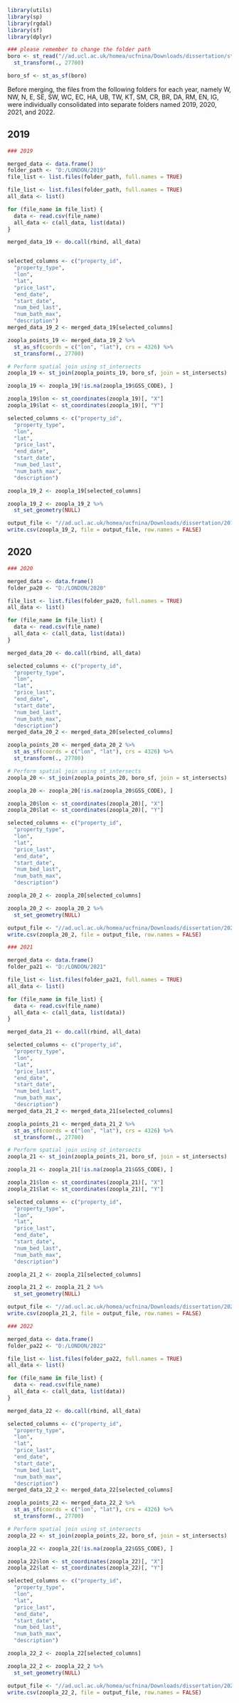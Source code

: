 ```{r}
library(utils)
library(sp)
library(rgdal)
library(sf)
library(dplyr)
```
```{r}
### please remember to change the folder path
boro <- st_read("//ad.ucl.ac.uk/homea/ucfnina/Downloads/dissertation/statistical-gis-boundaries-london/ESRI/London_Borough_Excluding_MHW.shp")%>%
  st_transform(., 27700)

boro_sf <- st_as_sf(boro)

```

Before merging, the files from the following folders for each year, namely W, NW, N, E, SE, SW, WC, EC, HA, UB, TW, KT, SM, CR, BR, DA, RM, EN, IG, were individually consolidated into separate folders named 2019, 2020, 2021, and 2022.

## 2019
```{r}
### 2019

merged_data <- data.frame()
folder_path <- "D:/LONDON/2019"
file_list <- list.files(folder_path, full.names = TRUE)

file_list <- list.files(folder_path, full.names = TRUE)
all_data <- list()

for (file_name in file_list) {
  data <- read.csv(file_name)
  all_data <- c(all_data, list(data))
}

merged_data_19 <- do.call(rbind, all_data)



```
```{r}

selected_columns <- c("property_id",
  "property_type",
  "lon",
  "lat",
  "price_last",
  "end_date",
  "start_date",
  "num_bed_last",
  "num_bath_max",
  "description")
merged_data_19_2 <- merged_data_19[selected_columns]


```


```{r}
zoopla_points_19 <- merged_data_19_2 %>%
  st_as_sf(coords = c("lon", "lat"), crs = 4326) %>%
  st_transform(., 27700)

# Perform spatial join using st_intersects
zoopla_19 <- st_join(zoopla_points_19, boro_sf, join = st_intersects)

zoopla_19 <- zoopla_19[!is.na(zoopla_19$GSS_CODE), ]

zoopla_19$lon <- st_coordinates(zoopla_19)[, "X"]
zoopla_19$lat <- st_coordinates(zoopla_19)[, "Y"]

```


```{r}
selected_columns <- c("property_id",
  "property_type",
  "lon",
  "lat",
  "price_last",
  "end_date",
  "start_date",
  "num_bed_last",
  "num_bath_max",
  "description")

zoopla_19_2 <- zoopla_19[selected_columns]

```

```{r}
zoopla_19_2 <- zoopla_19_2 %>%
  st_set_geometry(NULL)
```


```{r}
output_file <- "//ad.ucl.ac.uk/homea/ucfnina/Downloads/dissertation/2019.csv"
write.csv(zoopla_19_2, file = output_file, row.names = FALSE)
```



## 2020
```{r}
### 2020

merged_data <- data.frame()
folder_pa20 <- "D:/LONDON/2020"

file_list <- list.files(folder_pa20, full.names = TRUE)
all_data <- list()

for (file_name in file_list) {
  data <- read.csv(file_name)
  all_data <- c(all_data, list(data))
}

merged_data_20 <- do.call(rbind, all_data)

selected_columns <- c("property_id",
  "property_type",
  "lon",
  "lat",
  "price_last",
  "end_date",
  "start_date",
  "num_bed_last",
  "num_bath_max",
  "description")
merged_data_20_2 <- merged_data_20[selected_columns]

zoopla_points_20 <- merged_data_20_2 %>%
  st_as_sf(coords = c("lon", "lat"), crs = 4326) %>%
  st_transform(., 27700)

# Perform spatial join using st_intersects
zoopla_20 <- st_join(zoopla_points_20, boro_sf, join = st_intersects)

zoopla_20 <- zoopla_20[!is.na(zoopla_20$GSS_CODE), ]

zoopla_20$lon <- st_coordinates(zoopla_20)[, "X"]
zoopla_20$lat <- st_coordinates(zoopla_20)[, "Y"]

selected_columns <- c("property_id",
  "property_type",
  "lon",
  "lat",
  "price_last",
  "end_date",
  "start_date",
  "num_bed_last",
  "num_bath_max",
  "description")

zoopla_20_2 <- zoopla_20[selected_columns]

zoopla_20_2 <- zoopla_20_2 %>%
  st_set_geometry(NULL)

output_file <- "//ad.ucl.ac.uk/homea/ucfnina/Downloads/dissertation/2020.csv"
write.csv(zoopla_20_2, file = output_file, row.names = FALSE)

```

```{r}
### 2021

merged_data <- data.frame()
folder_pa21 <- "D:/LONDON/2021"

file_list <- list.files(folder_pa21, full.names = TRUE)
all_data <- list()

for (file_name in file_list) {
  data <- read.csv(file_name)
  all_data <- c(all_data, list(data))
}

merged_data_21 <- do.call(rbind, all_data)

selected_columns <- c("property_id",
  "property_type",
  "lon",
  "lat",
  "price_last",
  "end_date",
  "start_date",
  "num_bed_last",
  "num_bath_max",
  "description")
merged_data_21_2 <- merged_data_21[selected_columns]

zoopla_points_21 <- merged_data_21_2 %>%
  st_as_sf(coords = c("lon", "lat"), crs = 4326) %>%
  st_transform(., 27700)

# Perform spatial join using st_intersects
zoopla_21 <- st_join(zoopla_points_21, boro_sf, join = st_intersects)

zoopla_21 <- zoopla_21[!is.na(zoopla_21$GSS_CODE), ]

zoopla_21$lon <- st_coordinates(zoopla_21)[, "X"]
zoopla_21$lat <- st_coordinates(zoopla_21)[, "Y"]

selected_columns <- c("property_id",
  "property_type",
  "lon",
  "lat",
  "price_last",
  "end_date",
  "start_date",
  "num_bed_last",
  "num_bath_max",
  "description")

zoopla_21_2 <- zoopla_21[selected_columns]

zoopla_21_2 <- zoopla_21_2 %>%
  st_set_geometry(NULL)

output_file <- "//ad.ucl.ac.uk/homea/ucfnina/Downloads/dissertation/2021.csv"
write.csv(zoopla_21_2, file = output_file, row.names = FALSE)
```

```{r}
### 2022

merged_data <- data.frame()
folder_pa22 <- "D:/LONDON/2022"

file_list <- list.files(folder_pa22, full.names = TRUE)
all_data <- list()

for (file_name in file_list) {
  data <- read.csv(file_name)
  all_data <- c(all_data, list(data))
}

merged_data_22 <- do.call(rbind, all_data)

selected_columns <- c("property_id",
  "property_type",
  "lon",
  "lat",
  "price_last",
  "end_date",
  "start_date",
  "num_bed_last",
  "num_bath_max",
  "description")
merged_data_22_2 <- merged_data_22[selected_columns]

zoopla_points_22 <- merged_data_22_2 %>%
  st_as_sf(coords = c("lon", "lat"), crs = 4326) %>%
  st_transform(., 27700)

# Perform spatial join using st_intersects
zoopla_22 <- st_join(zoopla_points_22, boro_sf, join = st_intersects)

zoopla_22 <- zoopla_22[!is.na(zoopla_22$GSS_CODE), ]

zoopla_22$lon <- st_coordinates(zoopla_22)[, "X"]
zoopla_22$lat <- st_coordinates(zoopla_22)[, "Y"]

selected_columns <- c("property_id",
  "property_type",
  "lon",
  "lat",
  "price_last",
  "end_date",
  "start_date",
  "num_bed_last",
  "num_bath_max",
  "description")

zoopla_22_2 <- zoopla_22[selected_columns]

zoopla_22_2 <- zoopla_22_2 %>%
  st_set_geometry(NULL)

output_file <- "//ad.ucl.ac.uk/homea/ucfnina/Downloads/dissertation/2022.csv"
write.csv(zoopla_22_2, file = output_file, row.names = FALSE)
```










